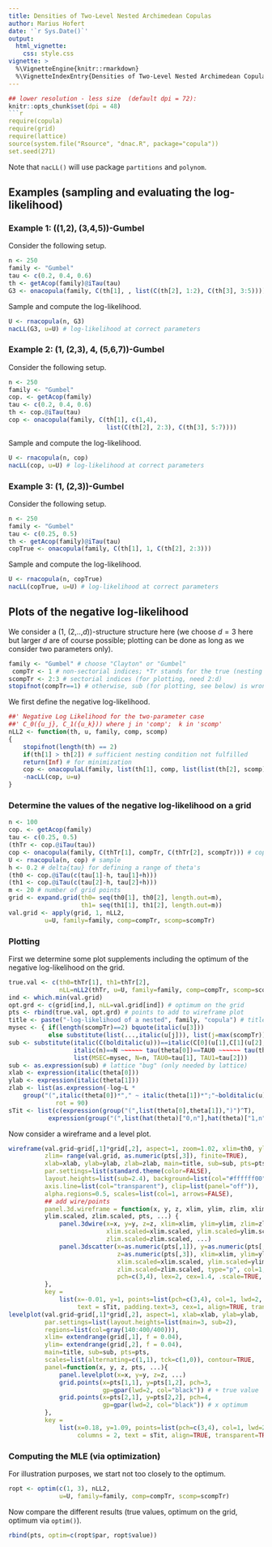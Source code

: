 ```yaml
---
title: Densities of Two-Level Nested Archimedean Copulas
author: Marius Hofert
date: '`r Sys.Date()`'
output:
  html_vignette:
    css: style.css
vignette: >
  %\VignetteEngine{knitr::rmarkdown}
  %\VignetteIndexEntry{Densities of Two-Level Nested Archimedean Copulas}
---
```

```r
## lower resolution - less size  (default dpi = 72):
knitr::opts_chunk$set(dpi = 48)
```r
require(copula)
require(grid)
require(lattice)
source(system.file("Rsource", "dnac.R", package="copula"))
set.seed(271)
```
Note that `nacLL()` will use package `partitions` and `polynom`.

## Examples (sampling and evaluating the log-likelihood)

### Example 1: ((1,2), (3,4,5))-Gumbel

Consider the following setup.
```r
n <- 250
family <- "Gumbel"
tau <- c(0.2, 0.4, 0.6)
th <- getAcop(family)@iTau(tau)
G3 <- onacopula(family, C(th[1], , list(C(th[2], 1:2), C(th[3], 3:5))))
```

Sample and compute the log-likelihood.
```r
U <- rnacopula(n, G3)
nacLL(G3, u=U) # log-likelihood at correct parameters
```


### Example 2: (1, (2,3), 4, (5,6,7))-Gumbel

Consider the following setup.
```r
n <- 250
family <- "Gumbel"
cop. <- getAcop(family)
tau <- c(0.2, 0.4, 0.6)
th <- cop.@iTau(tau)
cop <- onacopula(family, C(th[1], c(1,4),
                           list(C(th[2], 2:3), C(th[3], 5:7))))
```

Sample and compute the log-likelihood.
```r
U <- rnacopula(n, cop)
nacLL(cop, u=U) # log-likelihood at correct parameters
```


### Example 3: (1, (2,3))-Gumbel

Consider the following setup.
```r
n <- 250
family <- "Gumbel"
tau <- c(0.25, 0.5)
th <- getAcop(family)@iTau(tau)
copTrue <- onacopula(family, C(th[1], 1, C(th[2], 2:3)))
```

Sample and compute the log-likelihood.
```r
U <- rnacopula(n, copTrue)
nacLL(copTrue, u=U) # log-likelihood at correct parameters
```


## Plots of the negative log-likelihood

We consider a (1, (2,..,$d$))-structure structure here (we choose $d=3$ here but
larger $d$ are of course possible; plotting can be done as long as we consider
two parameters only).
```r
family <- "Gumbel" # choose "Clayton" or "Gumbel"
 compTr <- 1 # non-sectorial indices; *Tr stands for the true (nesting structure/model)
scompTr <- 2:3 # sectorial indices (for plotting, need 2:d)
stopifnot(compTr==1) # otherwise, sub (for plotting, see below) is wrong
```

We first define the negative log-likelihood.
```r
##' Negative Log Likelihood for the two-parameter case
##' C_0({u_j}, C_1({u_k})) where j in 'comp';  k in 'scomp'
nLL2 <- function(th, u, family, comp, scomp)
{
    stopifnot(length(th) == 2)
    if(th[1] > th[2]) # sufficient nesting condition not fulfilled
	return(Inf) # for minimization
    cop <- onacopulaL(family, list(th[1], comp, list(list(th[2], scomp))))
    -nacLL(cop, u=u)
}
```

### Determine the values of the negative log-likelihood on a grid
```r
n <- 100
cop. <- getAcop(family)
tau <- c(0.25, 0.5)
(thTr <- cop.@iTau(tau))
cop <- onacopula(family, C(thTr[1], compTr, C(thTr[2], scompTr))) # copula
U <- rnacopula(n, cop) # sample
h <- 0.2 # delta{tau} for defining a range of theta's
(th0 <- cop.@iTau(c(tau[1]-h, tau[1]+h)))
(th1 <- cop.@iTau(c(tau[2]-h, tau[2]+h)))
m <- 20 # number of grid points
grid <- expand.grid(th0= seq(th0[1], th0[2], length.out=m),
                    th1= seq(th1[1], th1[2], length.out=m))
val.grid <- apply(grid, 1, nLL2,
		  u=U, family=family, comp=compTr, scomp=scompTr)
```

### Plotting

First we determine some plot supplements including the optimum of the negative
log-likelihood on the grid.
```r
true.val <- c(th0=thTr[1], th1=thTr[2],
              nLL=nLL2(thTr, u=U, family=family, comp=compTr, scomp=scompTr)) # true value
ind <- which.min(val.grid)
opt.grd <- c(grid[ind,], nLL=val.grid[ind]) # optimum on the grid
pts <- rbind(true.val, opt.grd) # points to add to wireframe plot
title <- paste("-log-likelihood of a nested", family, "copula") # title
mysec <- { if(length(scompTr)==2) bquote(italic(u[3]))
           else substitute(list(...,italic(u[j])), list(j=max(scompTr))) }
sub <- substitute(italic(C(bolditalic(u)))==italic(C[0](u[1],C[1](u[2],MSEC))) ~~~~~~
                  italic(n)==N ~~~~~~ tau(theta[0])==TAU0 ~~~~~~ tau(theta[1])==TAU1,
                  list(MSEC=mysec, N=n, TAU0=tau[1], TAU1=tau[2]))
sub <- as.expression(sub) # lattice "bug" (only needed by lattice)
xlab <- expression(italic(theta[0]))
ylab <- expression(italic(theta[1]))
zlab <- list(as.expression(-log~L *
    group("(",italic(theta[0])*"," ~ italic(theta[1])*";"~bolditalic(u),")")),
             rot = 90)
sTit <- list(c(expression(group("(",list(theta[0],theta[1]),")")^T),
	       expression(group("(",list(hat(theta)["0,n"],hat(theta)["1,n"]),")")^T)))
```

Now consider a wireframe and a level plot.
```r
wireframe(val.grid~grid[,1]*grid[,2], aspect=1, zoom=1.02, xlim=th0, ylim=th1,
          zlim= range(val.grid, as.numeric(pts[,3]), finite=TRUE),
          xlab=xlab, ylab=ylab, zlab=zlab, main=title, sub=sub, pts=pts,
          par.settings=list(standard.theme(color=FALSE),
          layout.heights=list(sub=2.4), background=list(col="#ffffff00"),
          axis.line=list(col="transparent"), clip=list(panel="off")),
          alpha.regions=0.5, scales=list(col=1, arrows=FALSE),
          ## add wire/points
          panel.3d.wireframe = function(x, y, z, xlim, ylim, zlim, xlim.scaled,
          ylim.scaled, zlim.scaled, pts, ...) {
              panel.3dwire(x=x, y=y, z=z, xlim=xlim, ylim=ylim, zlim=zlim,
                           xlim.scaled=xlim.scaled, ylim.scaled=ylim.scaled,
                           zlim.scaled=zlim.scaled, ...)
              panel.3dscatter(x=as.numeric(pts[,1]), y=as.numeric(pts[,2]),
                              z=as.numeric(pts[,3]), xlim=xlim, ylim=ylim, zlim=zlim,
                              xlim.scaled=xlim.scaled, ylim.scaled=ylim.scaled,
                              zlim.scaled=zlim.scaled, type="p", col=1,
                              pch=c(3,4), lex=2, cex=1.4, .scale=TRUE, ...)
          },
          key =
              list(x=-0.01, y=1, points=list(pch=c(3,4), col=1, lwd=2, cex=1.4),
                   text = sTit, padding.text=3, cex=1, align=TRUE, transparent=TRUE))
levelplot(val.grid~grid[,1]*grid[,2], aspect=1, xlab=xlab, ylab=ylab,
          par.settings=list(layout.heights=list(main=3, sub=2),
          regions=list(col=gray(140:400/400))),
          xlim= extendrange(grid[,1], f = 0.04),
          ylim= extendrange(grid[,2], f = 0.04),
          main=title, sub=sub, pts=pts,
          scales=list(alternating=c(1,1), tck=c(1,0)), contour=TRUE,
          panel=function(x, y, z, pts, ...){
              panel.levelplot(x=x, y=y, z=z, ...)
              grid.points(x=pts[1,1], y=pts[1,2], pch=3,
                          gp=gpar(lwd=2, col="black")) # + true value
              grid.points(x=pts[2,1], y=pts[2,2], pch=4,
                          gp=gpar(lwd=2, col="black")) # x optimum
          },
          key =
              list(x=0.18, y=1.09, points=list(pch=c(3,4), col=1, lwd=2, cex=1.4),
                   columns = 2, text = sTit, align=TRUE, transparent=TRUE))
```

### Computing the MLE (via optimization)

For illustration purposes, we start not too closely to the optimum.
```r
ropt <- optim(c(1, 3), nLL2,
              u=U, family=family, comp=compTr, scomp=scompTr)
```

Now compare the different results (true values, optimum on the grid, optimum via `optim()`).
```r
rbind(pts, optim=c(ropt$par, ropt$value))
```
